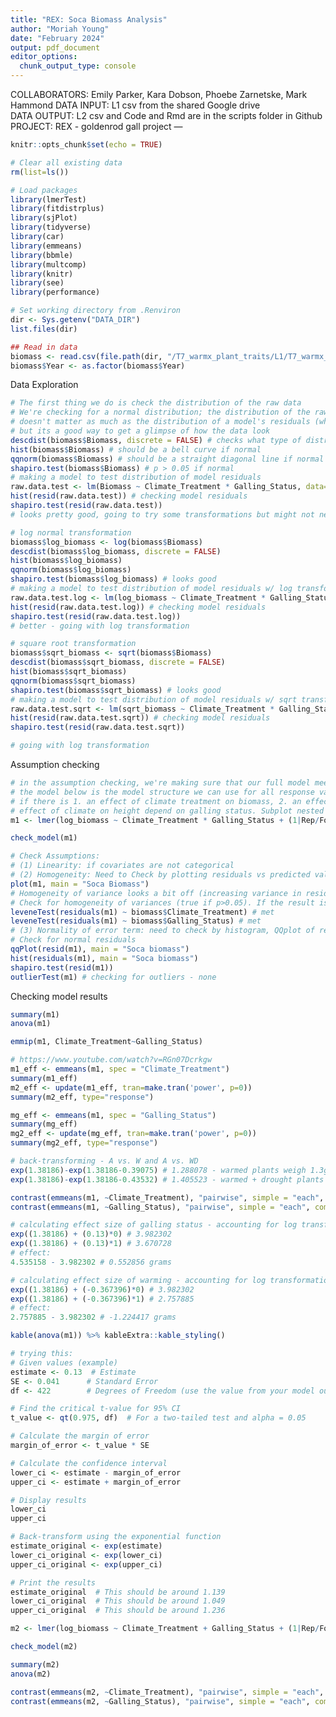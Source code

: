 ```yaml
---
title: "REX: Soca Biomass Analysis"
author: "Moriah Young"
date: "February 2024"
output: pdf_document
editor_options: 
  chunk_output_type: console
---
```

COLLABORATORS: Emily Parker, Kara Dobson, Phoebe Zarnetske, Mark Hammond
DATA INPUT: L1 csv from the shared Google drive  
DATA OUTPUT: L2 csv and Code and Rmd are in the scripts folder in Github  
PROJECT: REX - goldenrod gall project
---

```r
knitr::opts_chunk$set(echo = TRUE)
```

```r
# Clear all existing data
rm(list=ls())

# Load packages
library(lmerTest)
library(fitdistrplus)
library(sjPlot)
library(tidyverse)
library(car)
library(emmeans)
library(bbmle)
library(multcomp)
library(knitr)
library(see)
library(performance)

# Set working directory from .Renviron
dir <- Sys.getenv("DATA_DIR")
list.files(dir)

## Read in data
biomass <- read.csv(file.path(dir, "/T7_warmx_plant_traits/L1/T7_warmx_soca_biomass_L1.csv"))
biomass$Year <- as.factor(biomass$Year)
```

Data Exploration
```r
# The first thing we do is check the distribution of the raw data
# We're checking for a normal distribution; the distribution of the raw data
# doesn't matter as much as the distribution of a model's residuals (which we'll also check),
# but its a good way to get a glimpse of how the data look
descdist(biomass$Biomass, discrete = FALSE) # checks what type of distribution your data matches
hist(biomass$Biomass) # should be a bell curve if normal
qqnorm(biomass$Biomass) # should be a straight diagonal line if normal
shapiro.test(biomass$Biomass) # p > 0.05 if normal
# making a model to test distribution of model residuals
raw.data.test <- lm(Biomass ~ Climate_Treatment * Galling_Status, data=biomass) # testing model
hist(resid(raw.data.test)) # checking model residuals
shapiro.test(resid(raw.data.test))
# looks pretty good, going to try some transformations but might not need them

# log normal transformation
biomass$log_biomass <- log(biomass$Biomass)
descdist(biomass$log_biomass, discrete = FALSE)
hist(biomass$log_biomass)
qqnorm(biomass$log_biomass)
shapiro.test(biomass$log_biomass) # looks good
# making a model to test distribution of model residuals w/ log transformation
raw.data.test.log <- lm(log_biomass ~ Climate_Treatment * Galling_Status, data=biomass) # testing model
hist(resid(raw.data.test.log)) # checking model residuals
shapiro.test(resid(raw.data.test.log))
# better - going with log transformation

# square root transformation
biomass$sqrt_biomass <- sqrt(biomass$Biomass)
descdist(biomass$sqrt_biomass, discrete = FALSE)
hist(biomass$sqrt_biomass)
qqnorm(biomass$sqrt_biomass)
shapiro.test(biomass$sqrt_biomass) # looks good
# making a model to test distribution of model residuals w/ sqrt transformation
raw.data.test.sqrt <- lm(sqrt_biomass ~ Climate_Treatment * Galling_Status, data=biomass) # testing model
hist(resid(raw.data.test.sqrt)) # checking model residuals
shapiro.test(resid(raw.data.test.sqrt))

# going with log transformation
```

Assumption checking
```r
# in the assumption checking, we're making sure that our full model meets the assumptions of the model.
# the model below is the model structure we can use for all response variables; its testing to see
# if there is 1. an effect of climate treatment on biomass, 2. an effect of galling status on height, and 3. does the
# effect of climate on height depend on galling status. Subplot nested within footprint nested within rep is used as our # random effect to account for variation between plots. Year is also included as a random effect to account for variation # between years.
m1 <- lmer(log_biomass ~ Climate_Treatment * Galling_Status + (1|Rep/Footprint/Subplot) + (1|Year), data = biomass, REML=F)

check_model(m1)

# Check Assumptions:
# (1) Linearity: if covariates are not categorical
# (2) Homogeneity: Need to Check by plotting residuals vs predicted values.
plot(m1, main = "Soca Biomass")
# Homogeneity of variance looks a bit off (increasing variance in resids does increase with fitted values)
# Check for homogeneity of variances (true if p>0.05). If the result is not significant, the assumption of equal variances (homoscedasticity) is met (no significant difference between the group variances).
leveneTest(residuals(m1) ~ biomass$Climate_Treatment) # met
leveneTest(residuals(m1) ~ biomass$Galling_Status) # met
# (3) Normality of error term: need to check by histogram, QQplot of residuals, could do Kolmogorov-Smirnov test.
# Check for normal residuals
qqPlot(resid(m1), main = "Soca biomass")
hist(residuals(m1), main = "Soca biomass")
shapiro.test(resid(m1))
outlierTest(m1) # checking for outliers - none
```

Checking model results
```r
summary(m1)
anova(m1)

emmip(m1, Climate_Treatment~Galling_Status)

# https://www.youtube.com/watch?v=RGn07Dcrkgw
m1_eff <- emmeans(m1, spec = "Climate_Treatment")
summary(m1_eff)
m2_eff <- update(m1_eff, tran=make.tran('power', p=0))
summary(m2_eff, type="response")

mg_eff <- emmeans(m1, spec = "Galling_Status")
summary(mg_eff)
mg2_eff <- update(mg_eff, tran=make.tran('power', p=0))
summary(mg2_eff, type="response")

# back-transforming - A vs. W and A vs. WD
exp(1.38186)-exp(1.38186-0.39075) # 1.288078 - warmed plants weigh 1.3g more than ambient
exp(1.38186)-exp(1.38186-0.43532) # 1.405523 - warmed + drought plants weight 1.4g more than ambient

contrast(emmeans(m1, ~Climate_Treatment), "pairwise", simple = "each", combine = F, adjust = "mvt", type = "response")
contrast(emmeans(m1, ~Galling_Status), "pairwise", simple = "each", combine = F, adjust = "mvt")

# calculating effect size of galling status - accounting for log transformation
exp((1.38186) + (0.13)*0) # 3.982302
exp((1.38186) + (0.13)*1) # 3.670728
# effect:
4.535158 - 3.982302 # 0.552856 grams

# calculating effect size of warming - accounting for log transformation
exp((1.38186) + (-0.367396)*0) # 3.982302
exp((1.38186) + (-0.367396)*1) # 2.757885
# effect:
2.757885 - 3.982302 # -1.224417 grams

kable(anova(m1)) %>% kableExtra::kable_styling()

# trying this:
# Given values (example)
estimate <- 0.13  # Estimate
SE <- 0.041      # Standard Error
df <- 422        # Degrees of Freedom (use the value from your model output)

# Find the critical t-value for 95% CI
t_value <- qt(0.975, df)  # For a two-tailed test and alpha = 0.05

# Calculate the margin of error
margin_of_error <- t_value * SE

# Calculate the confidence interval
lower_ci <- estimate - margin_of_error
upper_ci <- estimate + margin_of_error

# Display results
lower_ci
upper_ci

# Back-transform using the exponential function
estimate_original <- exp(estimate)
lower_ci_original <- exp(lower_ci)
upper_ci_original <- exp(upper_ci)

# Print the results
estimate_original  # This should be around 1.139
lower_ci_original  # This should be around 1.049
upper_ci_original  # This should be around 1.236
```


```r
m2 <- lmer(log_biomass ~ Climate_Treatment + Galling_Status + (1|Rep/Footprint/Subplot) + (1|Year), data = biomass, REML=F)

check_model(m2)

summary(m2)
anova(m2)

contrast(emmeans(m2, ~Climate_Treatment), "pairwise", simple = "each", combine = F, adjust = "mvt")
contrast(emmeans(m2, ~Galling_Status), "pairwise", simple = "each", combine = F, adjust = "mvt")
```

